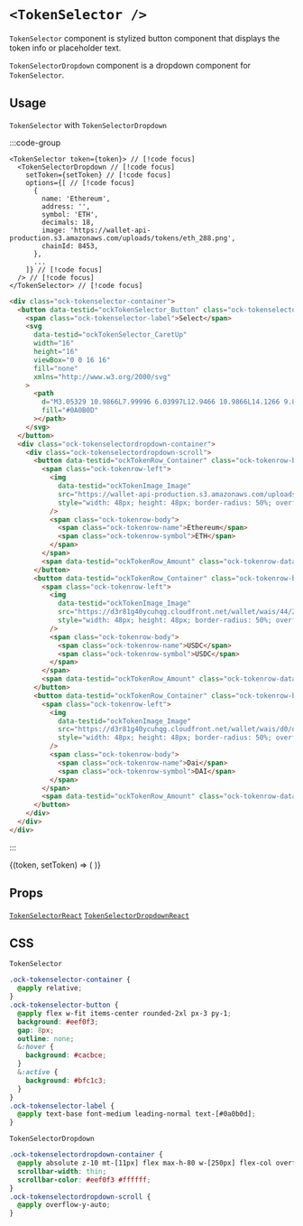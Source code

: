 
# `<TokenSelector />`

`TokenSelector` component is stylized button component that displays the token info or placeholder text.

`TokenSelectorDropdown` component is a dropdown component for `TokenSelector`.

## Usage

`TokenSelector` with `TokenSelectorDropdown`

:::code-group

```tsx [code]
<TokenSelector token={token}> // [!code focus]
  <TokenSelectorDropdown // [!code focus]
    setToken={setToken} // [!code focus]
    options={[ // [!code focus]
      {
        name: 'Ethereum',
        address: '',
        symbol: 'ETH',
        decimals: 18,
        image: 'https://wallet-api-production.s3.amazonaws.com/uploads/tokens/eth_288.png',
        chainId: 8453,
      },
      ...
    ]} // [!code focus]
  /> // [!code focus]
</TokenSelector> // [!code focus]
```

```html [return html]
<div class="ock-tokenselector-container">
  <button data-testid="ockTokenSelector_Button" class="ock-tokenselector-button">
    <span class="ock-tokenselector-label">Select</span>
    <svg
      data-testid="ockTokenSelector_CaretUp"
      width="16"
      height="16"
      viewBox="0 0 16 16"
      fill="none"
      xmlns="http://www.w3.org/2000/svg"
    >
      <path
        d="M3.05329 10.9866L7.99996 6.03997L12.9466 10.9866L14.1266 9.80663L7.99996 3.67997L1.87329 9.80663L3.05329 10.9866Z"
        fill="#0A0B0D"
      ></path>
    </svg>
  </button>
  <div class="ock-tokenselectordropdown-container">
    <div class="ock-tokenselectordropdown-scroll">
      <button data-testid="ockTokenRow_Container" class="ock-tokenrow-button">
        <span class="ock-tokenrow-left">
          <img
            data-testid="ockTokenImage_Image"
            src="https://wallet-api-production.s3.amazonaws.com/uploads/tokens/eth_288.png"
            style="width: 48px; height: 48px; border-radius: 50%; overflow: hidden;"
          />
          <span class="ock-tokenrow-body">
            <span class="ock-tokenrow-name">Ethereum</span>
            <span class="ock-tokenrow-symbol">ETH</span>
          </span>
        </span>
        <span data-testid="ockTokenRow_Amount" class="ock-tokenrow-data"></span>
      </button>
      <button data-testid="ockTokenRow_Container" class="ock-tokenrow-button">
        <span class="ock-tokenrow-left">
          <img
            data-testid="ockTokenImage_Image"
            src="https://d3r81g40ycuhqg.cloudfront.net/wallet/wais/44/2b/442b80bd16af0c0d9b22e03a16753823fe826e5bfd457292b55fa0ba8c1ba213-ZWUzYjJmZGUtMDYxNy00NDcyLTg0NjQtMWI4OGEwYjBiODE2"
            style="width: 48px; height: 48px; border-radius: 50%; overflow: hidden;"
          />
          <span class="ock-tokenrow-body">
            <span class="ock-tokenrow-name">USDC</span>
            <span class="ock-tokenrow-symbol">USDC</span>
          </span>
        </span>
        <span data-testid="ockTokenRow_Amount" class="ock-tokenrow-data"></span>
      </button>
      <button data-testid="ockTokenRow_Container" class="ock-tokenrow-button">
        <span class="ock-tokenrow-left">
          <img
            data-testid="ockTokenImage_Image"
            src="https://d3r81g40ycuhqg.cloudfront.net/wallet/wais/d0/d7/d0d7784975771dbbac9a22c8c0c12928cc6f658cbcf2bbbf7c909f0fa2426dec-NmU4ZWViMDItOTQyYy00Yjk5LTkzODUtNGJlZmJiMTUxOTgy"
            style="width: 48px; height: 48px; border-radius: 50%; overflow: hidden;"
          />
          <span class="ock-tokenrow-body">
            <span class="ock-tokenrow-name">Dai</span>
            <span class="ock-tokenrow-symbol">DAI</span>
          </span>
        </span>
        <span data-testid="ockTokenRow_Amount" class="ock-tokenrow-data"></span>
      </button>
    </div>
  </div>
</div>
```

:::

<App>
  <TokenSelectorContainer>
    {(token, setToken) => (
      <TokenSelector token={token}>
        <TokenSelectorDropdown
          setToken={setToken}
          options={[
            {
              name: 'Ethereum',
              address: '',
              symbol: 'ETH',
              decimals: 18,
              image: 'https://wallet-api-production.s3.amazonaws.com/uploads/tokens/eth_288.png',
              blockchain: 'eth',
              chainId: 8453,
            },
            {
              name: 'USDC',
              address: '0x833589fcd6edb6e08f4c7c32d4f71b54bda02913',
              symbol: 'USDC',
              decimals: 6,
              image:
                'https://d3r81g40ycuhqg.cloudfront.net/wallet/wais/44/2b/442b80bd16af0c0d9b22e03a16753823fe826e5bfd457292b55fa0ba8c1ba213-ZWUzYjJmZGUtMDYxNy00NDcyLTg0NjQtMWI4OGEwYjBiODE2',
              blockchain: 'eth',
              chainId: 8453,
            },
            {
              name: 'Dai',
              address: '0x50c5725949a6f0c72e6c4a641f24049a917db0cb',
              symbol: 'DAI',
              decimals: 18,
              image:
                'https://d3r81g40ycuhqg.cloudfront.net/wallet/wais/d0/d7/d0d7784975771dbbac9a22c8c0c12928cc6f658cbcf2bbbf7c909f0fa2426dec-NmU4ZWViMDItOTQyYy00Yjk5LTkzODUtNGJlZmJiMTUxOTgy',
              blockchain: 'eth',
              chainId: 8453,
            },
          ]}
        />
      </TokenSelector>
    )}
  </TokenSelectorContainer>
</App>

## Props

[`TokenSelectorReact`](/token/types#tokenselectorreact)
[`TokenSelectorDropdownReact`](/token/types#tokenselectordropdownreact)

## CSS

`TokenSelector`

```css
.ock-tokenselector-container {
  @apply relative;
}
.ock-tokenselector-button {
  @apply flex w-fit items-center rounded-2xl px-3 py-1;
  background: #eef0f3;
  gap: 8px;
  outline: none;
  &:hover {
    background: #cacbce;
  }
  &:active {
    background: #bfc1c3;
  }
}
.ock-tokenselector-label {
  @apply text-base font-medium leading-normal text-[#0a0b0d];
}
```

`TokenSelectorDropdown`

```css
.ock-tokenselectordropdown-container {
  @apply absolute z-10 mt-[11px] flex max-h-80 w-[250px] flex-col overflow-y-hidden rounded-lg;
  scrollbar-width: thin;
  scrollbar-color: #eef0f3 #ffffff;
}
.ock-tokenselectordropdown-scroll {
  @apply overflow-y-auto;
}
```

